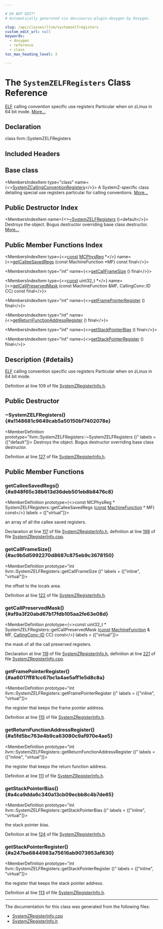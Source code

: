 ```yaml
---

# DO NOT EDIT!
# Automatically generated via docusaurus-plugin-doxygen by Doxygen.

slug: /api/classes/llvm/systemzelfregisters
custom_edit_url: null
keywords:
  - doxygen
  - reference
  - class
toc_max_heading_level: 3

---
```





# The `SystemZELFRegisters` Class Reference

<DoxygenPage pluginConfig={pluginConfig}>

<a href="/docs/api/namespaces/llvm/elf">ELF</a> calling convention specific use registers Particular when on zLinux in 64 bit mode. <a href="#details">More...</a>

## Declaration

<CodeBlock>class llvm::SystemZELFRegisters</CodeBlock>

## Included Headers

<IncludesList>
<IncludesListItem
  filePath="Target/SystemZ/SystemZRegisterInfo.h"
  permalink="/docs/api/files/lib/lib/target/lib/target/systemz/systemzregisterinfo-h"
  isLocal="true" />
</IncludesList>

## Base class

<MembersIndex>

<MembersIndexItem
  type="class"
  name={<><a href="/docs/api/classes/llvm/systemzcallingconventionregisters">SystemZCallingConventionRegisters</a></>}>
A SystemZ-specific class detailing special use registers particular for calling conventions. <a href="/docs/api/classes/llvm/systemzcallingconventionregisters/#details">More...</a>
</MembersIndexItem>

</MembersIndex>

## Public Destructor Index

<MembersIndex>

<MembersIndexItem
  name={<><a href="#a1148681c9649cab5a50150bf7402078e">~SystemZELFRegisters</a> ()=default</>}>
Destroys the object. Bogus destructor overriding base class destructor. <a href="#a1148681c9649cab5a50150bf7402078e">More...</a>
</MembersIndexItem>

</MembersIndex>

## Public Member Functions Index

<MembersIndex>

<MembersIndexItem
  type={<><a href="/docs/api/files/lib/lib/target/lib/target/aarch64/aarch64promoteconstant-cpp/#a90f8350fecae261c25be85d38b451bff">const</a> <a href="/docs/api/namespaces/llvm/#aad72cfbb210808985a9dc19f4e5d8542">MCPhysReg</a> &#42;</>}
  name={<><a href="#a948f65c38b613d36deb501eb8b8476c8">getCalleeSavedRegs</a> (const MachineFunction &#42;MF) const final</>}>
</MembersIndexItem>

<MembersIndexItem
  type="int"
  name={<><a href="#ac9b5d5992270d8687c875eb9c3678150">getCallFrameSize</a> () final</>}>
</MembersIndexItem>

<MembersIndexItem
  type={<><a href="/docs/api/files/lib/lib/target/lib/target/aarch64/aarch64promoteconstant-cpp/#a90f8350fecae261c25be85d38b451bff">const</a> uint32&#95;t &#42;</>}
  name={<><a href="#af9a3f20abd67b17fdb105aa2fe63e08d">getCallPreservedMask</a> (const MachineFunction &amp;MF, CallingConv::ID CC) const final</>}>
</MembersIndexItem>

<MembersIndexItem
  type="int"
  name={<><a href="#aa6017ff81cc67bc1a4ae5aff1e5d8c8a">getFramePointerRegister</a> () final</>}>
</MembersIndexItem>

<MembersIndexItem
  type="int"
  name={<><a href="#a5fd5bc763e4b9ca63080c9af970e4ae5">getReturnFunctionAddressRegister</a> () final</>}>
</MembersIndexItem>

<MembersIndexItem
  type="int"
  name={<><a href="#a4ca9dda6c340a13cb09ecbb8c4b7de65">getStackPointerBias</a> () final</>}>
</MembersIndexItem>

<MembersIndexItem
  type="int"
  name={<><a href="#a247be6844983a75616ab9073953af630">getStackPointerRegister</a> () final</>}>
</MembersIndexItem>

</MembersIndex>

## Description {#details}

<a href="/docs/api/namespaces/llvm/elf">ELF</a> calling convention specific use registers Particular when on zLinux in 64 bit mode.

Definition at line 109 of file <a href="/docs/api/files/lib/lib/target/lib/target/systemz/systemzregisterinfo-h">SystemZRegisterInfo.h</a>.

<SectionDefinition>

## Public Destructor

### ~SystemZELFRegisters() {#a1148681c9649cab5a50150bf7402078e}

<MemberDefinition
  prototype="llvm::SystemZELFRegisters::~SystemZELFRegisters ()"
  labels = {["default"]}>
Destroys the object. Bogus destructor overriding base class destructor.

Definition at line <a href="/docs/api/files/lib/lib/target/lib/target/systemz/systemzregisterinfo-h/#l00127">127</a> of file <a href="/docs/api/files/lib/lib/target/lib/target/systemz/systemzregisterinfo-h">SystemZRegisterInfo.h</a>.
</MemberDefinition>

</SectionDefinition>

<SectionDefinition>

## Public Member Functions

### getCalleeSavedRegs() {#a948f65c38b613d36deb501eb8b8476c8}

<MemberDefinition
  prototype={<>const MCPhysReg &#42; SystemZELFRegisters::getCalleeSavedRegs (<a href="/docs/api/files/lib/lib/target/lib/target/aarch64/aarch64promoteconstant-cpp/#a90f8350fecae261c25be85d38b451bff">const</a> <a href="/docs/api/classes/llvm/machinefunction">MachineFunction</a> &#42; MF) const</>}
  labels = {["virtual"]}>

<SectionUser title="Returns">
an array of all the callee saved registers.
</SectionUser>

Declaration at line <a href="/docs/api/files/lib/lib/target/lib/target/systemz/systemzregisterinfo-h/#l00117">117</a> of file <a href="/docs/api/files/lib/lib/target/lib/target/systemz/systemzregisterinfo-h">SystemZRegisterInfo.h</a>, definition at line <a href="/docs/api/files/lib/lib/target/lib/target/systemz/systemzregisterinfo-cpp/#l00198">198</a> of file <a href="/docs/api/files/lib/lib/target/lib/target/systemz/systemzregisterinfo-cpp">SystemZRegisterInfo.cpp</a>.
</MemberDefinition>

### getCallFrameSize() {#ac9b5d5992270d8687c875eb9c3678150}

<MemberDefinition
  prototype="int llvm::SystemZELFRegisters::getCallFrameSize ()"
  labels = {["inline", "virtual"]}>

<SectionUser title="Returns">
the offset to the locals area.
</SectionUser>

Definition at line <a href="/docs/api/files/lib/lib/target/lib/target/systemz/systemzregisterinfo-h/#l00122">122</a> of file <a href="/docs/api/files/lib/lib/target/lib/target/systemz/systemzregisterinfo-h">SystemZRegisterInfo.h</a>.
</MemberDefinition>

### getCallPreservedMask() {#af9a3f20abd67b17fdb105aa2fe63e08d}

<MemberDefinition
  prototype={<>const uint32&#95;t &#42; SystemZELFRegisters::getCallPreservedMask (<a href="/docs/api/files/lib/lib/target/lib/target/aarch64/aarch64promoteconstant-cpp/#a90f8350fecae261c25be85d38b451bff">const</a> <a href="/docs/api/classes/llvm/machinefunction">MachineFunction</a> &amp; MF, <a href="/docs/api/namespaces/llvm/callingconv/#abdf8cf606905c10634e831390981b0ed">CallingConv::ID</a> CC) const</>}
  labels = {["virtual"]}>

<SectionUser title="Returns">
the mask of all the call preserved registers.
</SectionUser>

Declaration at line <a href="/docs/api/files/lib/lib/target/lib/target/systemz/systemzregisterinfo-h/#l00119">119</a> of file <a href="/docs/api/files/lib/lib/target/lib/target/systemz/systemzregisterinfo-h">SystemZRegisterInfo.h</a>, definition at line <a href="/docs/api/files/lib/lib/target/lib/target/systemz/systemzregisterinfo-cpp/#l00221">221</a> of file <a href="/docs/api/files/lib/lib/target/lib/target/systemz/systemzregisterinfo-cpp">SystemZRegisterInfo.cpp</a>.
</MemberDefinition>

### getFramePointerRegister() {#aa6017ff81cc67bc1a4ae5aff1e5d8c8a}

<MemberDefinition
  prototype="int llvm::SystemZELFRegisters::getFramePointerRegister ()"
  labels = {["inline", "virtual"]}>

<SectionUser title="Returns">
the register that keeps the frame pointer address.
</SectionUser>

Definition at line <a href="/docs/api/files/lib/lib/target/lib/target/systemz/systemzregisterinfo-h/#l00115">115</a> of file <a href="/docs/api/files/lib/lib/target/lib/target/systemz/systemzregisterinfo-h">SystemZRegisterInfo.h</a>.
</MemberDefinition>

### getReturnFunctionAddressRegister() {#a5fd5bc763e4b9ca63080c9af970e4ae5}

<MemberDefinition
  prototype="int llvm::SystemZELFRegisters::getReturnFunctionAddressRegister ()"
  labels = {["inline", "virtual"]}>

<SectionUser title="Returns">
the register that keeps the return function address.
</SectionUser>

Definition at line <a href="/docs/api/files/lib/lib/target/lib/target/systemz/systemzregisterinfo-h/#l00111">111</a> of file <a href="/docs/api/files/lib/lib/target/lib/target/systemz/systemzregisterinfo-h">SystemZRegisterInfo.h</a>.
</MemberDefinition>

### getStackPointerBias() {#a4ca9dda6c340a13cb09ecbb8c4b7de65}

<MemberDefinition
  prototype="int llvm::SystemZELFRegisters::getStackPointerBias ()"
  labels = {["inline", "virtual"]}>

<SectionUser title="Returns">
the stack pointer bias.
</SectionUser>

Definition at line <a href="/docs/api/files/lib/lib/target/lib/target/systemz/systemzregisterinfo-h/#l00124">124</a> of file <a href="/docs/api/files/lib/lib/target/lib/target/systemz/systemzregisterinfo-h">SystemZRegisterInfo.h</a>.
</MemberDefinition>

### getStackPointerRegister() {#a247be6844983a75616ab9073953af630}

<MemberDefinition
  prototype="int llvm::SystemZELFRegisters::getStackPointerRegister ()"
  labels = {["inline", "virtual"]}>

<SectionUser title="Returns">
the register that keeps the stack pointer address.
</SectionUser>

Definition at line <a href="/docs/api/files/lib/lib/target/lib/target/systemz/systemzregisterinfo-h/#l00113">113</a> of file <a href="/docs/api/files/lib/lib/target/lib/target/systemz/systemzregisterinfo-h">SystemZRegisterInfo.h</a>.
</MemberDefinition>

</SectionDefinition>

<hr/>

The documentation for this class was generated from the following files:

<ul>
<li><a href="/docs/api/files/lib/lib/target/lib/target/systemz/systemzregisterinfo-cpp">SystemZRegisterInfo.cpp</a></li>
<li><a href="/docs/api/files/lib/lib/target/lib/target/systemz/systemzregisterinfo-h">SystemZRegisterInfo.h</a></li>
</ul>

</DoxygenPage>
